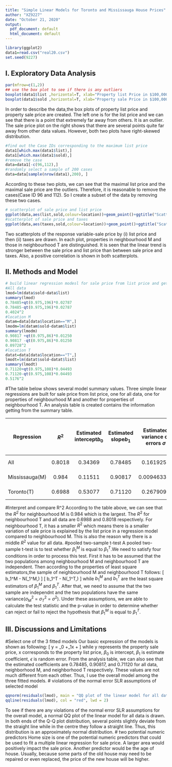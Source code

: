 ```yaml
---
title: "Simple Linear Models for Toronto and Mississauga House Prices"
author: "XZ9227"
date: "October 21, 2020"
output:
  pdf_document: default
  html_document: default
---
```


```r
library(ggplot2)
data1=read.csv("real20.csv")
set.seed(9227)
```


## I. Exploratory Data Analysis

```r
par(mfrow=c(1,2))
## use the box plot to see if there is any outliers
boxplot(data1$list ,horizontal=T, xlab="Property list Price in $100,000", main="boxplot of list price 9227")
boxplot(data1$sold ,horizontal=T, xlab="Property sale Price in $100,000", main="boxplot of sale price 9227")
```

  In order to describe the data,the box plots of property list price and property sale price are created. The left one is for the list price and we can see that there is a point that extremely far away from others. It is an outlier. The sale price plot on the right shows that there are several points quite far away from other data values.  However, both two plots have right-skewed distribution.\par


```r
#find out the Case IDs corresponding to the maximum list price
data1[which.max(data1$list),]
data1[which.max(data1$sold),]
#remove the case
data=data1[-c(96,112),]
#randomly select a sample of 200 cases
data=data[sample(nrow(data1),200), ]
```

  According to these two plots, we can see that the maximal list price and the maximal sale price are the outliers. Therefore, it is reasonable to remove the cases(Case ID 96 and 112). So I create a subset of the data by removing these two cases.\par


```r
# scatterplot of sale price and list price
ggplot(data,aes(list,sold,colour=location))+geom_point()+ggtitle("Scatter plot of Sale price by list price - 9227")+xlab("Property list Price in $100,000")+ ylab("Property Sale Price in $100,000")
#scatterplot of sale price and taxes
ggplot(data,aes(taxes,sold,colour=location))+geom_point()+ggtitle("Scatter plot of Sale price by taxes - 9227")+xlab("Property taxes in dollars")+ ylab("Property Sale Price in $100,000")
```

  Two scatterplots of the response variable-sale price by (i) list price and then (ii) taxes are drawn. In each plot, properties in neighbourhood M and those in neighbourhood T are distinguished. It is seen that the linear trend is stronger between the sale price and list price than between sale price and taxes. Also, a positive correlation is shown in both scatterplots.\par


## II. Methods and Model


```r
# build linear regression modesl for sale price from list price and get information from the summary tables
#All data
lmod=lm(data$sold~data$list)
summary(lmod)
0.78485+qt(0.975,196)*0.02787
0.78485-qt(0.975,196)*0.02787
0.4024^2
#location M
datam=data[data$location=="M",]
lmodm=lm(datam$sold~datam$list)
summary(lmodm)
0.90817 +qt(0.975,86)*0.01250 
0.90817 -qt(0.975,86)*0.01250 
0.09728^2
#location T
datat=data[data$location=="T",]
lmodt=lm(datat$sold~datat$list)
summary(lmodt)
0.71120+qt(0.975,108)*0.04493 
0.71120-qt(0.975,108)*0.04493
0.5176^2
```

#The table below shows several model summary values.\par

  Three simple linear regressions are built for sale price from list price, one for all data, one for properties of neighbourhood M and another for properties of neighbourhood T. An analysis table is created contains the information getting from the summary table.\par

Regression |      $R^2$     | Estimated intercept$b_0$ | Estimated slope$b_1$ | Estimated variance of errors $\sigma$   | p-value for $H_0: \beta_1=0$ | 95% confidence interval for slope parameter
-----------|:-----------: |:-----------: |:-----------: |:-----------: |:-----------: |:-----------: |
All |0.8018 | 0.34369   | 0.78485 |0.1619258 | p < 0.0001 | (0.7298864, 0.8398136)
Mississauga(M) | 0.984 | 0.11511  | 0.90817 |0.009463398 | p < 0.0001 | (0.8833208, 0.9330192)
Toronto(T) |0.6988 | 0.53077  | 0.71120 |0.2679098 | p < 0.0001 | (0.6221409, 0.8002591)

\newpage
#Interpret and compare R^2\par
  According to the table above, we can see that the $R^2$ for neighbourhood M is 0.984 which is the largest. The $R^2$ for neighbourhood T and  all data are 0.6988 and 0.8018 respectively. For neighbourhood T, it has a smaller $R^2$ which means there is a smaller variation of sale price is explained by the list price in a regression model compared to neighbourhood M. This is also the reason why there is a middle $R^2$ value for all data.\par


#pooled two-sample t-test\par

A pooled two-sample t-test is to test whether $\beta_1^M$ is equal to $\beta_1^T$.We need to satisfy four conditions in order to process this test. First it has to be assumed that the two populations among neighbourhood M and neighbourhood T are independent.\par

Then according to the properties of least square estimators,the sample of neighbourhood M and neighbourhood T follows:\par
\[
 b_1^M - N(\beta_1^M,\frac{\sigma_M^2}{SXX_M})
\]
\[
b_1^T - N(\beta_1^T,\frac{\sigma_T^2}{SXX_T})
\]
while $b_1^M$ and $b_1^T$ are the least square estimators of $\beta_1^M$ and $\beta_1^T$.\par

After that, we need to assume that the two sample are independnt and the two populations have the same variance($\sigma_M^2$ = $\sigma_T^2$ = $\sigma^2$).\par

Under these assumptions, we are able to calculate the test statistic and the p-value in order to determine whether can reject or fail to reject the hypothesis that $\beta_1^M$ is equal to $\beta_1^T$.\par




## III. Discussions and Limitations

#Select one of the 3 fitted models\par

Our basic expression of the models is shown as following:\par
\[
y = \beta_0 +\beta_1x + \epsilon
\]
while y represents the property sale price, x corresponds to the property list price, $\beta_0$ is intercept, $\beta_1$ is estimate coefficient, $\epsilon$ is random error.\par
From the analysis table, we can also see that the estimated coefficients are 0.78485, 0.90817, and 0.71120 for all data, neighborhood M, and neighborhood T respectively. These values are not much different from each other. Thus, I use the overall model among the three fitted models. \par


\newpage
# violations of the normal error SLR assumptions of selected model\par
```r
qqnorm(residuals(lmod), main = "QQ plot of the linear model for all data -9227")
qqline(residuals(lmod), col = "red", lwd = 2)
```
   
    
  To see if there are any violations of the normal error SLR assumptions for the overall model, a normal QQ plot of the linear model for all data is drawn. In both ends of the Q-Q plot distribution, several points slightly deviate from the straight line while in the centre they follow a straight line. Thus, this distribution is an approximately normal distribution.\par

# two potential numeric predictors\par
  Home size is one of the potential numeric predictors that could be used to fit a multiple linear regression for sale price. A larger area would positively impact the sale price. Another predictor would be the age of house. Usually, because some parts of the old house may need to be repaired or even replaced, the price of the new house will be higher.\par
